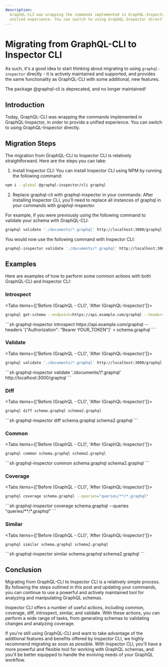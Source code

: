 ```yaml
---
description:
  GraphQL-CLI was wrapping the commands implemented in GraphQL-Inspector, in order to provide a
  unified experience. You can switch to using GraphQL-Inspector directly.
---
```



# Migrating from GraphQL-CLI to Inspector CLI

As such, it's a good idea to start thinking about migrating to using `graphql-inspector` directly -
it is actively maintained and supported, and provides the same functionality as GraphQL-CLI with
some additional, new features.

<Callout type="warning">The package @graphql-cli is deprecated, and no longer maintained!</Callout>

## Introduction

Today, GraphQL-CLI was wrapping the commands implemented in GraphQL-Inspector, in order to provide a
unified experience. You can switch to using GraphQL-Inspector directly.

## Migration Steps

The migration from GraphQL-CLI to Inspector CLI is relatively straightforward. Here are the steps
you can take:

1. Install Inspector CLI: You can install Inspector CLI using NPM by running the following command:

```sh npm2yarn
npm i --global @graphql-inspector/cli graphql
```

2. Replace graphql-cli with graphql-inspector in your commands: After installing Inspector CLI,
   you'll need to replace all instances of graphql in your commands with graphql-inspector.

For example, if you were previously using the following command to validate your schema with
GraphQL-CLI:

```sh
graphql validate './documents/*.graphql' http://localhost:3000/graphql
```

You would now use the following command with Inspector CLI:

```sh
graphql-inspector validate './documents/*.graphql' http://localhost:3000/graphql
```

## Examples

Here are examples of how to perform some common actions with both GraphQL-CLI and Inspector CLI:

### Introspect

<Tabs items={['Before (GraphQL - CLI)', 'After (GraphQL-Inspector)']}>
<Tab>
```sh
graphql get-schema --endpoint=https://api.example.com/graphql --header="Authorization: Bearer YOUR_TOKEN" > schema.graphql
```
</Tab>
<Tab>
```sh
graphql-inspector introspect https://api.example.com/graphql --headers '{"Authorization": "Bearer YOUR_TOKEN"}' > schema.graphql
```
</Tab>
</Tabs>

### Validate

<Tabs items={['Before (GraphQL - CLI)', 'After (GraphQL-Inspector)']}>
<Tab>
```sh
graphql validate './documents/*.graphql' http://localhost:3000/graphql
```
</Tab>
<Tab>
```sh
graphql-inspector validate './documents/\*.graphql' http://localhost:3000/graphql
```
</Tab>
</Tabs>

### Diff

<Tabs items={['Before (GraphQL - CLI)', 'After (GraphQL-Inspector)']}>
<Tab>
```sh
graphql diff schema.graphql schema2.graphql
```
</Tab>
<Tab>
```sh
graphql-inspector diff schema.graphql schema2.graphql
```
</Tab>
</Tabs>

### Common

<Tabs items={['Before (GraphQL - CLI)', 'After (GraphQL-Inspector)']}>
<Tab>
```sh
graphql common schema.graphql schema2.graphql
```
</Tab>
<Tab>
```sh
graphql-inspector common schema.graphql schema2.graphql
```
</Tab>
</Tabs>

### Coverage

<Tabs items={['Before (GraphQL - CLI)', 'After (GraphQL-Inspector)']}>
<Tab>
```sh
graphql coverage schema.graphql --queries="queries/**/*.graphql"
```
</Tab>
<Tab>
```sh
graphql-inspector coverage schema.graphql --queries "queries/**/*.graphql"
```
</Tab>
</Tabs>

### Similar

<Tabs items={['Before (GraphQL - CLI)', 'After (GraphQL-Inspector)']}>
<Tab>
```sh
graphql similar schema.graphql schema2.graphql
```
</Tab>
<Tab>
```sh
graphql-inspector similar schema.graphql schema2.graphql
```
</Tab>
</Tabs>

## Conclusion

Migrating from GraphQL-CLI to Inspector CLI is a relatively simple process. By following the steps
outlined in this post and updating your commands, you can continue to use a powerful and actively
maintained tool for analyzing and manipulating GraphQL schemas.

Inspector CLI offers a number of useful actions, including common, coverage, diff, introspect,
similar, and validate. With these actions, you can perform a wide range of tasks, from generating
schemas to validating changes and analyzing coverage.

If you're still using GraphQL-CLI and want to take advantage of the additional features and benefits
offered by Inspector CLI, we highly recommend migrating as soon as possible. With Inspector CLI,
you'll have a more powerful and flexible tool for working with GraphQL schemas, and you'll be better
equipped to handle the evolving needs of your GraphQL workflow.
